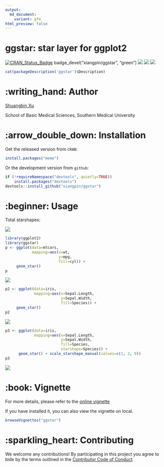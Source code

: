 ```yaml
---
output: 
  md_document:
    variant: gfm
html_preview: false
---
```


<!-- README.md is generated from README.Rmd. Please edit that file -->

# ggstar: star layer for ggplot2

[![CRAN_Status_Badge](https://www.r-pkg.org/badges/version/ggstar?color=green)](https://cran.r-project.org/package=ggstar)
badge_devel("xiangpin/ggstar", "green")
[![](https://cranlogs.r-pkg.org/badges/grand-total/ggstar?color=green)](https://cran.r-project.org/package=ggstar)
[![](https://cranlogs.r-pkg.org/badges/ggstar?color=green)](https://cranlogs.r-pkg.org/downloads/total/last-month/ggstar)
[![](https://cranlogs.r-pkg.org/badges/last-week/ggstar?color=green)](https://cranlogs.r-pkg.org/downloads/total/last-week/ggstar)

```r
cat(packageDescription('ggstar')$Description)
```

# :writing_hand: Author

[Shuangbin Xu](https://github.com/xiangpin)

School of Basic Medical Sciences, Southern Medical University

# :arrow_double_down: Installation

Get the released version from `CRAN`:

```r
install.packages("meme")
```

Or the development version from `github`:

```r
if (!requireNamespace("devtools", quietly=TRUE))
    install.packages("devtools")
devtools::install_github("xiangpin/ggstar")
```

# :beginner: Usage

Total starshapes:

![](./inst/extdata/starshapes.png)

```r
library(ggplot2)
library(ggstar)
p <- ggplot(data=mtcars, 
            mapping=aes(x=wt, 
                        y=mpg, 
                        fill=cyl)) + 
     geom_star()
p
```

![](./inst/extdata/figure1.png)

```r
p2 <- ggplot(data=iris, 
             mapping=aes(x=Sepal.Length, 
                         y=Sepal.Width, 
                         fill=Species)) +
     geom_star()
p2
```

![](./inst/extdata/figure2.png)

```r
p3 <- ggplot(data=iris,
             mapping=aes(x=Sepal.Length,
                         y=Sepal.Width,
                         fill=Species,
                         starshape=Species)) +
      geom_star() + scale_starshape_manual(values=c(1, 2, 9))
p3
```

![](./inst/extdata/figure3.png)

# :book: Vignette

For more details, please refer to the [online vignette](https://cran.r-project.org/web/packages/ggstar/vignettes/ggstar.html)

If you have installed it, you can also view the vignette on local.

```r
browseVignettes("ggstar")
```

# :sparkling_heart: Contributing

We welcome any contributions! By participating in this project you agree to bide
by the terms outlined in the [Contributor Code of Conduct](CONDUCT.md).
